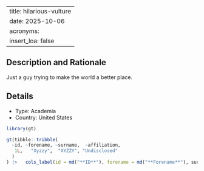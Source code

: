 
---
title: hilarious-vulture
date: 2025-10-06
acronyms:
  insert_loa: false
---

## Description and Rationale

Just a guy trying to make the world a better place.

## Details

* Type: Academia
* Country: United States

```r
library(gt)

gt(tibble::tribble(
  ~id, ~forename, ~surname,  ~affiliation,
   1L,   "Xyzzy",  "XYZZY", "Undisclosed"
  )
) |>   cols_label(id = md("**ID**"), forename = md("**Forename**"), surname ~ md("**Surname**"), affiliation ~ md("**Affiliation**"))
```
